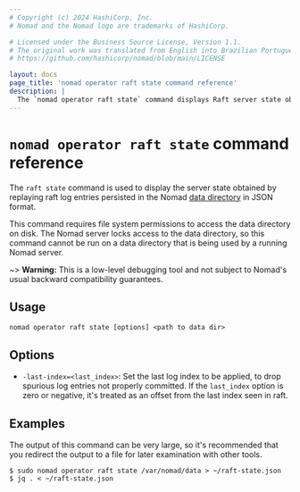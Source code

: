 ```yaml
---
# Copyright (c) 2024 HashiCorp, Inc.
# Nomad and the Nomad logo are trademarks of HashiCorp.

# Licensed under the Business Source License, Version 1.1.
# The original work was translated from English into Brazilian Portuguese.
# https://github.com/hashicorp/nomad/blob/main/LICENSE

layout: docs
page_title: 'nomad operator raft state command reference'
description: |
  The `nomad operator raft state` command displays Raft server state obtained by replaying Raft log entries persisted in the Nomad data directory.
---
```


# `nomad operator raft state` command reference

The `raft state` command is used to display the server state obtained by
replaying raft log entries persisted in the Nomad [data directory] in
JSON format.

This command requires file system permissions to access the data
directory on disk. The Nomad server locks access to the data
directory, so this command cannot be run on a data directory that is
being used by a running Nomad server.

~> **Warning:** This is a low-level debugging tool and not subject to
  Nomad's usual backward compatibility guarantees.

## Usage

```plaintext
nomad operator raft state [options] <path to data dir>
```

## Options

- `-last-index=<last_index>`: Set the last log index to be applied, to
  drop spurious log entries not properly committed. If the
  `last_index` option is zero or negative, it's treated as an offset
  from the last index seen in raft.

## Examples

The output of this command can be very large, so it's recommended that
you redirect the output to a file for later examination with other
tools.

```shell-session
$ sudo nomad operator raft state /var/nomad/data > ~/raft-state.json
$ jq . < ~/raft-state.json
```

[data directory]: /nomad/docs/configuration#data_dir
